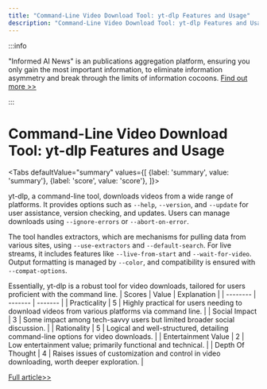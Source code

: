 ```yaml
---
title: "Command-Line Video Download Tool: yt-dlp Features and Usage"
description: "Command-Line Video Download Tool: yt-dlp Features and Usage"
---
```



:::info

"Informed AI News" is an publications aggregation platform, ensuring you only gain the most important information, to eliminate information asymmetry and break through the limits of information cocoons.  [Find out more >>](/)

:::

# Command-Line Video Download Tool: yt-dlp Features and Usage


<Tabs
	defaultValue="summary"
	values={[
	{label: 'summary', value: 'summary'},
	{label: 'score', value: 'score'},
]}>
<TabItem value="summary">


yt-dlp, a command-line tool, downloads videos from a wide range of platforms. It provides options such as `--help`, `--version`, and `--update` for user assistance, version checking, and updates. Users can manage downloads using `--ignore-errors` or `--abort-on-error`.

The tool handles extractors, which are mechanisms for pulling data from various sites, using `--use-extractors` and `--default-search`. For live streams, it includes features like `--live-from-start` and `--wait-for-video`. Output formatting is managed by `--color`, and compatibility is ensured with `--compat-options`.

Essentially, yt-dlp is a robust tool for video downloads, tailored for users proficient with the command line.
</TabItem>
<TabItem value="score">
	| Scores     | Value   | Explanation |
	| -------- | ------- | ------- |
	| Practicality  | 5    | Highly practical for users needing to download videos from various platforms via command line.    |
	| Social Impact | 3     | Some impact among tech-savvy users but limited broader social discussion.    |
	| Rationality    | 5    | Logical and well-structured, detailing command-line options for video downloads.    |
	| Entertainment Value    | 2    | Low entertainment value; primarily functional and technical.    |
	| Depth Of Thought    | 4    | Raises issues of customization and control in video downloading, worth deeper exploration.    |
</TabItem>
</Tabs>

[Full article>>](https://github.com/yt-dlp/yt-dlp)
